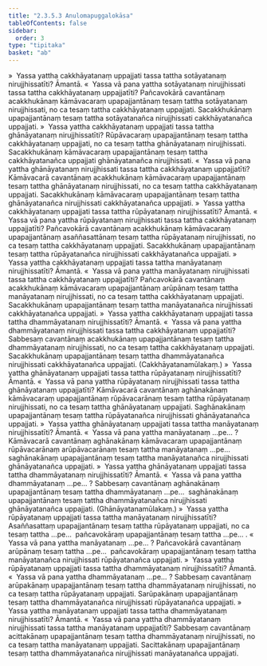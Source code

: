 ```yaml
---
title: "2.3.5.3 Anulomapuggalokāsa"
tableOfContents: false
sidebar:
  order: 3
type: "tipitaka"
basket: "ab"
---
```



<DynamicBreadcrumb />

<Division number="235">

<Paragraph number="1808">
»  Yassa yattha cakkhāyatanaṃ uppajjati tassa tattha sotāyatanaṃ nirujjhissatīti? Āmantā.
</Paragraph>

<Paragraph number="1809">
«  Yassa vā pana yattha sotāyatanaṃ nirujjhissati tassa tattha cakkhāyatanaṃ uppajjatīti?
</Paragraph>

<Paragraph number="1810">
Pañcavokārā cavantānaṃ acakkhukānaṃ kāmāvacaraṃ upapajjantānaṃ tesaṃ tattha sotāyatanaṃ nirujjhissati, no ca tesaṃ tattha cakkhāyatanaṃ uppajjati. Sacakkhukānaṃ upapajjantānaṃ tesaṃ tattha sotāyatanañca nirujjhissati cakkhāyatanañca uppajjati.
</Paragraph>

<Paragraph number="1811">
»  Yassa yattha cakkhāyatanaṃ uppajjati tassa tattha ghānāyatanaṃ nirujjhissatīti?
</Paragraph>

<Paragraph number="1812">
Rūpāvacaraṃ upapajjantānaṃ tesaṃ tattha cakkhāyatanaṃ uppajjati, no ca tesaṃ tattha ghānāyatanaṃ nirujjhissati. Sacakkhukānaṃ kāmāvacaraṃ upapajjantānaṃ tesaṃ tattha cakkhāyatanañca uppajjati ghānāyatanañca nirujjhissati.
</Paragraph>

<Paragraph number="1813">
«  Yassa vā pana yattha ghānāyatanaṃ nirujjhissati tassa tattha cakkhāyatanaṃ uppajjatīti?
</Paragraph>

<Paragraph number="1814">
Kāmāvacarā cavantānaṃ acakkhukānaṃ kāmāvacaraṃ upapajjantānaṃ tesaṃ tattha ghānāyatanaṃ nirujjhissati, no ca tesaṃ tattha cakkhāyatanaṃ uppajjati. Sacakkhukānaṃ kāmāvacaraṃ upapajjantānaṃ tesaṃ tattha ghānāyatanañca nirujjhissati cakkhāyatanañca uppajjati.
</Paragraph>

<Paragraph number="1815">
»  Yassa yattha cakkhāyatanaṃ uppajjati tassa tattha rūpāyatanaṃ nirujjhissatīti? Āmantā.
</Paragraph>

<Paragraph number="1816">
«  Yassa vā pana yattha rūpāyatanaṃ nirujjhissati tassa tattha cakkhāyatanaṃ uppajjatīti?
</Paragraph>

<Paragraph number="1817">
Pañcavokārā cavantānaṃ acakkhukānaṃ kāmāvacaraṃ upapajjantānaṃ asaññasattānaṃ tesaṃ tattha rūpāyatanaṃ nirujjhissati, no ca tesaṃ tattha cakkhāyatanaṃ uppajjati. Sacakkhukānaṃ upapajjantānaṃ tesaṃ tattha rūpāyatanañca nirujjhissati cakkhāyatanañca uppajjati.
</Paragraph>

<Paragraph number="1818">
»  Yassa yattha cakkhāyatanaṃ uppajjati tassa tattha manāyatanaṃ nirujjhissatīti? Āmantā.
</Paragraph>

<Paragraph number="1819">
«  Yassa vā pana yattha manāyatanaṃ nirujjhissati tassa tattha cakkhāyatanaṃ uppajjatīti?
</Paragraph>

<Paragraph number="1820">
Pañcavokārā cavantānaṃ acakkhukānaṃ kāmāvacaraṃ upapajjantānaṃ arūpānaṃ tesaṃ tattha manāyatanaṃ nirujjhissati, no ca tesaṃ tattha cakkhāyatanaṃ uppajjati. Sacakkhukānaṃ upapajjantānaṃ tesaṃ tattha manāyatanañca nirujjhissati cakkhāyatanañca uppajjati.
</Paragraph>

<Paragraph number="1821">
»  Yassa yattha cakkhāyatanaṃ uppajjati tassa tattha dhammāyatanaṃ nirujjhissatīti? Āmantā.
</Paragraph>

<Paragraph number="1822">
«  Yassa vā pana yattha dhammāyatanaṃ nirujjhissati tassa tattha cakkhāyatanaṃ uppajjatīti?
</Paragraph>

<Paragraph number="1823">
Sabbesaṃ cavantānaṃ acakkhukānaṃ upapajjantānaṃ tesaṃ tattha dhammāyatanaṃ nirujjhissati, no ca tesaṃ tattha cakkhāyatanaṃ uppajjati. Sacakkhukānaṃ upapajjantānaṃ tesaṃ tattha dhammāyatanañca nirujjhissati cakkhāyatanañca uppajjati. (Cakkhāyatanamūlakaṃ.)
</Paragraph>

</Division>
<Division number="236">

<Paragraph number="1824">
»  Yassa yattha ghānāyatanaṃ uppajjati tassa tattha rūpāyatanaṃ nirujjhissatīti? Āmantā.
</Paragraph>

<Paragraph number="1825">
«  Yassa vā pana yattha rūpāyatanaṃ nirujjhissati tassa tattha ghānāyatanaṃ uppajjatīti?
</Paragraph>

<Paragraph number="1826">
Kāmāvacarā cavantānaṃ aghānakānaṃ kāmāvacaraṃ upapajjantānaṃ rūpāvacarānaṃ tesaṃ tattha rūpāyatanaṃ nirujjhissati, no ca tesaṃ tattha ghānāyatanaṃ uppajjati. Saghānakānaṃ upapajjantānaṃ tesaṃ tattha rūpāyatanañca nirujjhissati ghānāyatanañca uppajjati.
</Paragraph>

<Paragraph number="1827">
»  Yassa yattha ghānāyatanaṃ uppajjati tassa tattha manāyatanaṃ nirujjhissatīti? Āmantā.
</Paragraph>

<Paragraph number="1828">
«  Yassa vā pana yattha manāyatanaṃ …pe… ?
</Paragraph>

<Paragraph number="1829">
Kāmāvacarā cavantānaṃ aghānakānaṃ kāmāvacaraṃ upapajjantānaṃ rūpāvacarānaṃ arūpāvacarānaṃ tesaṃ tattha manāyatanaṃ …pe…  saghānakānaṃ upapajjantānaṃ tesaṃ tattha manāyatanañca nirujjhissati ghānāyatanañca uppajjati.
</Paragraph>

<Paragraph number="1830">
»  Yassa yattha ghānāyatanaṃ uppajjati tassa tattha dhammāyatanaṃ nirujjhissatīti? Āmantā.
</Paragraph>

<Paragraph number="1831">
«  Yassa vā pana yattha dhammāyatanaṃ …pe… ?
</Paragraph>

<Paragraph number="1832">
Sabbesaṃ cavantānaṃ aghānakānaṃ upapajjantānaṃ tesaṃ tattha dhammāyatanaṃ …pe…  saghānakānaṃ upapajjantānaṃ tesaṃ tattha dhammāyatanañca nirujjhissati ghānāyatanañca uppajjati. (Ghānāyatanamūlakaṃ.)
</Paragraph>

</Division>
<Division number="237">

<Paragraph number="1833">
»  Yassa yattha rūpāyatanaṃ uppajjati tassa tattha manāyatanaṃ nirujjhissatīti?
</Paragraph>

<Paragraph number="1834">
Asaññasattaṃ upapajjantānaṃ tesaṃ tattha rūpāyatanaṃ uppajjati, no ca tesaṃ tattha …pe…  pañcavokāraṃ upapajjantānaṃ tesaṃ tattha …pe… .
</Paragraph>

<Paragraph number="1835">
«  Yassa vā pana yattha manāyatanaṃ …pe… ?
</Paragraph>

<Paragraph number="1836">
Pañcavokārā cavantānaṃ arūpānaṃ tesaṃ tattha …pe…  pañcavokāraṃ upapajjantānaṃ tesaṃ tattha manāyatanañca nirujjhissati rūpāyatanañca uppajjati.
</Paragraph>

<Paragraph number="1837">
»  Yassa yattha rūpāyatanaṃ uppajjati tassa tattha dhammāyatanaṃ nirujjhissatīti? Āmantā.
</Paragraph>

<Paragraph number="1838">
«  Yassa vā pana yattha dhammāyatanaṃ …pe… ?
</Paragraph>

<Paragraph number="1839">
Sabbesaṃ cavantānaṃ arūpakānaṃ upapajjantānaṃ tesaṃ tattha dhammāyatanaṃ nirujjhissati, no ca tesaṃ tattha rūpāyatanaṃ uppajjati. Sarūpakānaṃ upapajjantānaṃ tesaṃ tattha dhammāyatanañca nirujjhissati rūpāyatanañca uppajjati.
</Paragraph>

</Division>
<Division number="238">

<Paragraph number="1840">
»  Yassa yattha manāyatanaṃ uppajjati tassa tattha dhammāyatanaṃ nirujjhissatīti? Āmantā.
</Paragraph>

<Paragraph number="1841">
«  Yassa vā pana yattha dhammāyatanaṃ nirujjhissati tassa tattha manāyatanaṃ uppajjatīti?
</Paragraph>

<Paragraph number="1842">
Sabbesaṃ cavantānaṃ acittakānaṃ upapajjantānaṃ tesaṃ tattha dhammāyatanaṃ nirujjhissati, no ca tesaṃ tattha manāyatanaṃ uppajjati. Sacittakānaṃ upapajjantānaṃ tesaṃ tattha dhammāyatanañca nirujjhissati manāyatanañca uppajjati.
</Paragraph>
</Division>